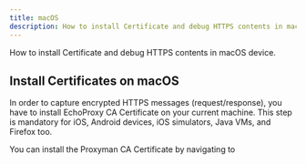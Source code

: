 ```yaml
---
title: macOS
description: How to install Certificate and debug HTTPS contents in macOS device.
---
```


How to install Certificate and debug HTTPS contents in macOS device.

## Install Certificates on macOS

In order to capture encrypted HTTPS messages (request/response), 
you have to install EchoProxy CA Certificate on your current machine.
This step is mandatory for iOS, Android devices, iOS simulators, Java VMs, and Firefox too.

You can install the Proxyman CA Certificate by navigating to
